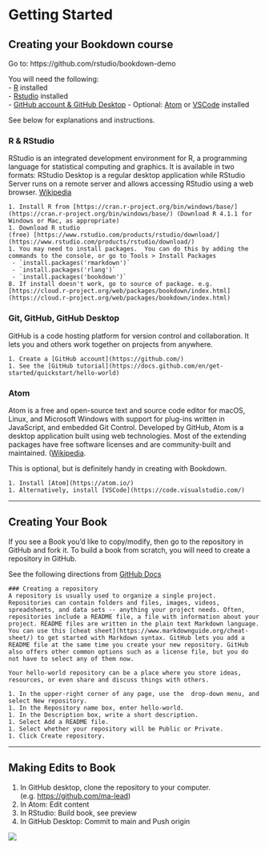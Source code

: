 # Getting Started

## Creating your Bookdown course {-}

Go to: https://github.com/rstudio/bookdown-demo

You will need the following:  
- [R](https://cran.r-project.org/bin/windows/base/) installed  
- [Rstudio](https://www.rstudio.com/products/rstudio/download/) installed  
- [GitHub account & GitHub Desktop](https://github.com/)
- Optional: [Atom](https://atom.io/) or [VSCode](https://code.visualstudio.com/) installed  

See below for explanations and instructions.

### R & RStudio {-}
RStudio is an integrated development environment for R, a programming language for statistical computing and graphics. It is available in two formats: RStudio Desktop is a regular desktop application while RStudio Server runs on a remote server and allows accessing RStudio using a web browser. [Wikipedia](https://en.wikipedia.org/wiki/RStudio)

```block
1. Install R from [https://cran.r-project.org/bin/windows/base/](https://cran.r-project.org/bin/windows/base/) (Download R 4.1.1 for Windows or Mac, as appropriate)
1. Download R studio (free) [https://www.rstudio.com/products/rstudio/download/](https://www.rstudio.com/products/rstudio/download/)
1. You may need to install packages.  You can do this by adding the commands to the console, or go to Tools > Install Packages
 - `install.packages('rmarkdown')`
 - `install.packages('rlang')`
 - `install.packages('bookdown')`
8. If install doesn't work, go to source of package. e.g. [https://cloud.r-project.org/web/packages/bookdown/index.html](https://cloud.r-project.org/web/packages/bookdown/index.html)
```

###  Git, GitHub, GitHub Desktop {-}

GitHub is a code hosting platform for version control and collaboration. It lets you and others work together on projects from anywhere.  
```block
1. Create a [GitHub account](https://github.com/)  
1. See the [GitHub tutorial](https://docs.github.com/en/get-started/quickstart/hello-world)  
```

### Atom {-}

Atom is a free and open-source text and source code editor for macOS, Linux, and Microsoft Windows with support for plug-ins written in JavaScript, and embedded Git Control. Developed by GitHub, Atom is a desktop application built using web technologies. Most of the extending packages have free software licenses and are community-built and maintained. ([Wikipedia](https://en.wikipedia.org/wiki/Atom_(text_editor)).    

This is optional, but is definitely handy in creating with Bookdown.
```block
1. Install [Atom](https://atom.io/)  
1. Alternatively, install [VSCode](https://code.visualstudio.com/)
```
---

## Creating Your Book {-}
If you see a Book you'd like to copy/modify, then go to the repository in GitHub and fork it.
To build a book from scratch, you will need to create a repository in GitHub.

See the following directions from [GitHub Docs](https://docs.github.com/en/get-started/quickstart/hello-world)

```block
### Creating a repository
A repository is usually used to organize a single project. Repositories can contain folders and files, images, videos, spreadsheets, and data sets -- anything your project needs. Often, repositories include a README file, a file with information about your project. README files are written in the plain text Markdown language. You can use this [cheat sheet](https://www.markdownguide.org/cheat-sheet/) to get started with Markdown syntax. GitHub lets you add a README file at the same time you create your new repository. GitHub also offers other common options such as a license file, but you do not have to select any of them now.

Your hello-world repository can be a place where you store ideas, resources, or even share and discuss things with others.

1. In the upper-right corner of any page, use the  drop-down menu, and select New repository.  
1. In the Repository name box, enter hello-world.  
1. In the Description box, write a short description.  
1. Select Add a README file.  
1. Select whether your repository will be Public or Private.  
1. Click Create repository.  
```

---

## Making Edits to Book {-}

1. In GitHub desktop, clone the repository to your computer.  (e.g. [https://github.com/ma-lead](https://github.com/ma-lead))
2. In Atom: Edit content
3. In RStudio: Build book, see preview
4. In GitHub Desktop: Commit to main and Push origin


![](assets/getting-started.png)
